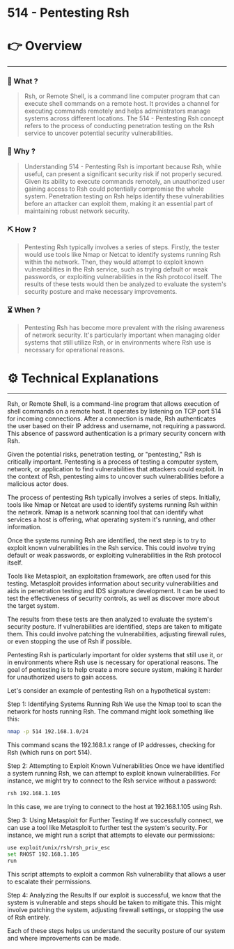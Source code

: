 # 514 - Pentesting Rsh


# 👉 Overview

---

### 👀 What ?

> Rsh, or Remote Shell, is a command line computer program that can execute shell commands on a remote host. It provides a channel for executing commands remotely and helps administrators manage systems across different locations. The 514 - Pentesting Rsh concept refers to the process of conducting penetration testing on the Rsh service to uncover potential security vulnerabilities.
> 

### 🧐 Why ?

> Understanding 514 - Pentesting Rsh is important because Rsh, while useful, can present a significant security risk if not properly secured. Given its ability to execute commands remotely, an unauthorized user gaining access to Rsh could potentially compromise the whole system. Penetration testing on Rsh helps identify these vulnerabilities before an attacker can exploit them, making it an essential part of maintaining robust network security.
> 

### ⛏️ How ?

> Pentesting Rsh typically involves a series of steps. Firstly, the tester would use tools like Nmap or Netcat to identify systems running Rsh within the network. Then, they would attempt to exploit known vulnerabilities in the Rsh service, such as trying default or weak passwords, or exploiting vulnerabilities in the Rsh protocol itself. The results of these tests would then be analyzed to evaluate the system's security posture and make necessary improvements.
> 

### ⏳ When ?

> Pentesting Rsh has become more prevalent with the rising awareness of network security. It's particularly important when managing older systems that still utilize Rsh, or in environments where Rsh use is necessary for operational reasons.
> 

# ⚙️ Technical Explanations

---

Rsh, or Remote Shell, is a command-line program that allows execution of shell commands on a remote host. It operates by listening on TCP port 514 for incoming connections. After a connection is made, Rsh authenticates the user based on their IP address and username, not requiring a password. This absence of password authentication is a primary security concern with Rsh.

Given the potential risks, penetration testing, or "pentesting," Rsh is critically important. Pentesting is a process of testing a computer system, network, or application to find vulnerabilities that attackers could exploit. In the context of Rsh, pentesting aims to uncover such vulnerabilities before a malicious actor does.

The process of pentesting Rsh typically involves a series of steps. Initially, tools like Nmap or Netcat are used to identify systems running Rsh within the network. Nmap is a network scanning tool that can identify what services a host is offering, what operating system it's running, and other information.

Once the systems running Rsh are identified, the next step is to try to exploit known vulnerabilities in the Rsh service. This could involve trying default or weak passwords, or exploiting vulnerabilities in the Rsh protocol itself.

Tools like Metasploit, an exploitation framework, are often used for this testing. Metasploit provides information about security vulnerabilities and aids in penetration testing and IDS signature development. It can be used to test the effectiveness of security controls, as well as discover more about the target system.

The results from these tests are then analyzed to evaluate the system's security posture. If vulnerabilities are identified, steps are taken to mitigate them. This could involve patching the vulnerabilities, adjusting firewall rules, or even stopping the use of Rsh if possible.

Pentesting Rsh is particularly important for older systems that still use it, or in environments where Rsh use is necessary for operational reasons. The goal of pentesting is to help create a more secure system, making it harder for unauthorized users to gain access.

Let's consider an example of pentesting Rsh on a hypothetical system:

Step 1: Identifying Systems Running Rsh
We use the Nmap tool to scan the network for hosts running Rsh. The command might look something like this:

```bash
nmap -p 514 192.168.1.0/24

```

This command scans the 192.168.1.x range of IP addresses, checking for Rsh (which runs on port 514).

Step 2: Attempting to Exploit Known Vulnerabilities
Once we have identified a system running Rsh, we can attempt to exploit known vulnerabilities. For instance, we might try to connect to the Rsh service without a password:

```bash
rsh 192.168.1.105

```

In this case, we are trying to connect to the host at 192.168.1.105 using Rsh.

Step 3: Using Metasploit for Further Testing
If we successfully connect, we can use a tool like Metasploit to further test the system's security. For instance, we might run a script that attempts to elevate our permissions:

```bash
use exploit/unix/rsh/rsh_priv_esc
set RHOST 192.168.1.105
run

```

This script attempts to exploit a common Rsh vulnerability that allows a user to escalate their permissions.

Step 4: Analyzing the Results
If our exploit is successful, we know that the system is vulnerable and steps should be taken to mitigate this. This might involve patching the system, adjusting firewall settings, or stopping the use of Rsh entirely.

Each of these steps helps us understand the security posture of our system and where improvements can be made.
